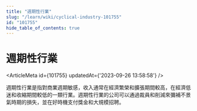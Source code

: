 ```yaml
---
title: "週期性行業"
slug: "/learn/wiki/cyclical-industry-101755"
id: "101755"
hide_table_of_contents: true
---
```



# 週期性行業

<ArticleMeta id={101755} updatedAt={'2023-09-26 13:58:58'} />
<div className='border-solid border-b border-t-0 my-4 border-[var(--ifm-color-gray-300)]' />

週期性行業是指對商業週期敏感，收入通常在經濟繁榮和擴張期間較高，在經濟低迷和收縮期間較低的一類行業。週期性行業的公司可以通過裁員和削減來彌補不景氣時期的損失，並在好時機支付獎金和大規模招聘。
